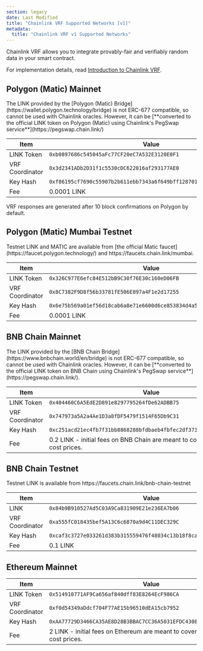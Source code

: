 ```yaml
---
section: legacy
date: Last Modified
title: "Chainlink VRF Supported Networks [v1]"
metadata:
  title: "Chainlink VRF v1 Supported Networks"
---
```



Chainlink VRF allows you to integrate provably-fair and verifiably random data in your smart contract.

For implementation details, read [Introduction to Chainlink VRF](/vrf/v1/introduction).

<ResourcesCallout callout="bridgeRisks" />

## Polygon (Matic) Mainnet

<Aside type="tip" title="Important">
  The LINK provided by the [Polygon (Matic) Bridge](https://wallet.polygon.technology/bridge) is not ERC-677 compatible,
  so cannot be used with Chainlink oracles. However, it can be [**converted to the official LINK token on Polygon
  (Matic) using Chainlink's PegSwap service**](https://pegswap.chain.link/)
</Aside>

| Item            | Value                                                                |
| --------------- | -------------------------------------------------------------------- |
| LINK Token      | `0xb0897686c545045aFc77CF20eC7A532E3120E0F1`                         |
| VRF Coordinator | `0x3d2341ADb2D31f1c5530cDC622016af293177AE0`                         |
| Key Hash        | `0xf86195cf7690c55907b2b611ebb7343a6f649bff128701cc542f0569e2c549da` |
| Fee             | 0.0001 LINK                                                          |

<Aside type="note" title="VRF Response Times on Polygon">
  VRF responses are generated after 10 block confirmations on Polygon by default.
</Aside>

## Polygon (Matic) Mumbai Testnet

<Aside type="note" title="Mumbai Faucet">
  Testnet LINK and MATIC are available from [the official Matic faucet](https://faucet.polygon.technology/) and
  https://faucets.chain.link/mumbai.
</Aside>

| Item            | Value                                                                |
| --------------- | -------------------------------------------------------------------- |
| LINK Token      | `0x326C977E6efc84E512bB9C30f76E30c160eD06FB`                         |
| VRF Coordinator | `0x8C7382F9D8f56b33781fE506E897a4F1e2d17255`                         |
| Key Hash        | `0x6e75b569a01ef56d18cab6a8e71e6600d6ce853834d4a5748b720d06f878b3a4` |
| Fee             | 0.0001 LINK                                                          |

## BNB Chain Mainnet

<Aside type="note" title="Important">
  The LINK provided by the [BNB Chain Bridge](https://www.bnbchain.world/en/bridge) is not ERC-677 compatible, so cannot
  be used with Chainlink oracles. However, it can be [**converted to the official LINK token on BNB Chain using
  Chainlink's PegSwap service**](https://pegswap.chain.link/).
</Aside>

| Item            | Value                                                                                |
| --------------- | ------------------------------------------------------------------------------------ |
| LINK Token      | `0x404460C6A5EdE2D891e8297795264fDe62ADBB75`                                         |
| VRF Coordinator | `0x747973a5A2a4Ae1D3a8fDF5479f1514F65Db9C31`                                         |
| Key Hash        | `0xc251acd21ec4fb7f31bb8868288bfdbaeb4fbfec2df3735ddbd4f7dc8d60103c`                 |
| Fee             | 0.2 LINK - initial fees on BNB Chain are meant to cover the highest gas cost prices. |

## BNB Chain Testnet

<Aside type="note" title="BNB Chain Faucet">
  Testnet LINK is available from https://faucets.chain.link/bnb-chain-testnet
</Aside>

| Item            | Value                                                                 |
| --------------- | --------------------------------------------------------------------- |
| LINK            | `0x84b9B910527Ad5C03A9Ca831909E21e236EA7b06`                          |
| VRF Coordinator | `0xa555fC018435bef5A13C6c6870a9d4C11DEC329C `                         |
| Key Hash        | `0xcaf3c3727e033261d383b315559476f48034c13b18f8cafed4d871abe5049186 ` |
| Fee             | 0.1 LINK                                                              |

## Ethereum Mainnet

| Item            | Value                                                                             |
| --------------- | --------------------------------------------------------------------------------- |
| LINK Token      | `0x514910771AF9Ca656af840dff83E8264EcF986CA`                                      |
| VRF Coordinator | `0xf0d54349aDdcf704F77AE15b96510dEA15cb7952`                                      |
| Key Hash        | `0xAA77729D3466CA35AE8D28B3BBAC7CC36A5031EFDC430821C02BC31A238AF445`              |
| Fee             | 2 LINK - initial fees on Ethereum are meant to cover the highest gas cost prices. |
